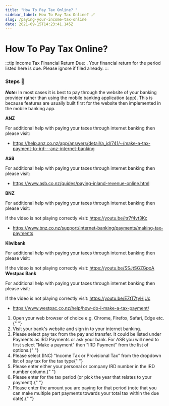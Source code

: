 ```yaml
---
title: "How To Pay Tax Online? "
sidebar_label: How To Pay Tax Online? 🪄
slug: /paying-your-income-tax-online
date: 2021-09-15T14:23:41.145Z
---
```


# How To Pay Tax Online? <Dynamic />


:::tip Income Tax Financial Return Due:
<GetIncTaxPeriods />. Your financial return for the period listed here is due.
Please ignore if filed already. 
:::

### Steps 📃

**_Note:_** In most cases it is best to pay through the website of your banking provider rather than using the mobile banking application (app). This is because features are usually built first for the website then implemented in the mobile banking app.

<!-- For instructions on how to pay taxes online using your internet banking please click here. -->

<Tabs>
  <TabItem value="anz" label="ANZ">
    <strong>ANZ</strong> <br />
    <p>
      For additional help with paying your taxes through internet banking then
      please visit:
    </p>
    <div class="player-wrapper">
    <ReactPlayer
      controls="true"
      width="100%"
      height="100%"
      url="https://youtu.be/Ulh7WJX8nEQ"
    />
    </div>
    <ul>
      <li>
        <a href="https://help.anz.co.nz/app/answers/detail/a_id/741/~/make-a-tax-payment-to-ird---anz-internet-banking">
          https://help.anz.co.nz/app/answers/detail/a_id/741/~/make-a-tax-payment-to-ird---anz-internet-banking
        </a>
      </li>
    </ul>
  </TabItem>
  <TabItem value="asb" label="ASB">
    <strong>ASB</strong> <br />
    <p>
      For additional help with paying your taxes through internet banking then
      please visit:
    </p>
    <ul>
      <li>
        <a href="https://www.asb.co.nz/guides/paying-inland-revenue-online.html">
          https://www.asb.co.nz/guides/paying-inland-revenue-online.html
        </a>
      </li>
    </ul>
  </TabItem>
  <TabItem value="bnz" label="BNZ">
    <strong>BNZ</strong> <br />
    <p>
      For additional help with paying your taxes through internet banking then
      please visit:
    </p>
    <div class="player-wrapper">
      <ReactPlayer
        controls="true"
        url="https://youtu.be/itr7f4vt3Kc"
        width="100%"
        height="100%"
      />
    </div>
    If the video is not playing correctly visit: <a href="https://youtu.be/itr7f4vt3Kc">
      https://youtu.be/itr7f4vt3Kc
    </a>
    <ul>
      <li>
        <a href="https://www.bnz.co.nz/support/internet-banking/payments/making-tax-payments">
          https://www.bnz.co.nz/support/internet-banking/payments/making-tax-payments
        </a>
      </li>
    </ul>
  </TabItem>
  <TabItem value="kiwibank" label="Kiwibank">
    <strong>Kiwibank</strong> <br />
    <p>
      For additional help with paying your taxes through internet banking then
      please visit:
    </p>
       <div class="player-wrapper">
         <ReactPlayer
          controls="true"
          url="https://youtu.be/SSJtSGZGpoA"
          width="100%"
          height="100%"
          />
       </div>
    If the video is not playing correctly visit:
        <a href="https://youtu.be/SSJtSGZGpoA">https://youtu.be/SSJtSGZGpoA</a>
      
    
  </TabItem>
  <TabItem value="westpac" label="Westpac Bank">
    <strong>Westpac Bank</strong> <br />
    <p>
      For additional help with paying your taxes through internet banking then
      please visit:
    </p>

<div class="player-wrapper">
  <ReactPlayer
    controls="true" url="https://youtu.be/EZtT7tyHjUc" width="100%" height="100%" />
</div>
If the video is not playing correctly visit: <a href="https://youtu.be/EZtT7tyHjUc">
  https://youtu.be/EZtT7tyHjUc
</a>

<ul>
  <li>
    <a href="https://www.westpac.co.nz/help/how-do-i-make-a-tax-payment/">
      https://www.westpac.co.nz/help/how-do-i-make-a-tax-payment/
    </a>
  </li>
</ul>

  </TabItem>
  <TabItem value="other" label="Other Banks" default>
    <ol>
      <li>
        Open your web browser of choice e.g. Chrome, Firefox, Safari, Edge
        etc.{" "}
      </li>
      <li>Visit your bank's website and sign in to your internet banking. </li>
      <li>
        Please select pay tax from the pay and transfer. It could be listed
        under Payments as IRD Payments or ask your bank. For ASB you will need
        to first select "Make a payment" then "IRD Payment" from the list of
        options.{" "}
      </li>
      <li>
        Please select (INC) “Income Tax or Provisional Tax” from the dropdown
        list of pay tax for the tax type{" "}
      </li>
      <li>
        Please enter either your personal or company IRD number in the IRD
        number column.{" "}
      </li>
      <li>
        Please enter <GetIncTaxPeriods YearEndOnly /> for the tax period (or
        pick the year that relates to your payment).{" "}
      </li>
      <li>
        Please enter the amount you are paying for that period (note that you
        can make multiple part payments towards your total tax within the due
        date).{" "}
      </li>
    </ol>
  </TabItem>
</Tabs>

<!-- | ⚠ <GetIncTaxPeriods /> |
| ---------------------- |
 -->
